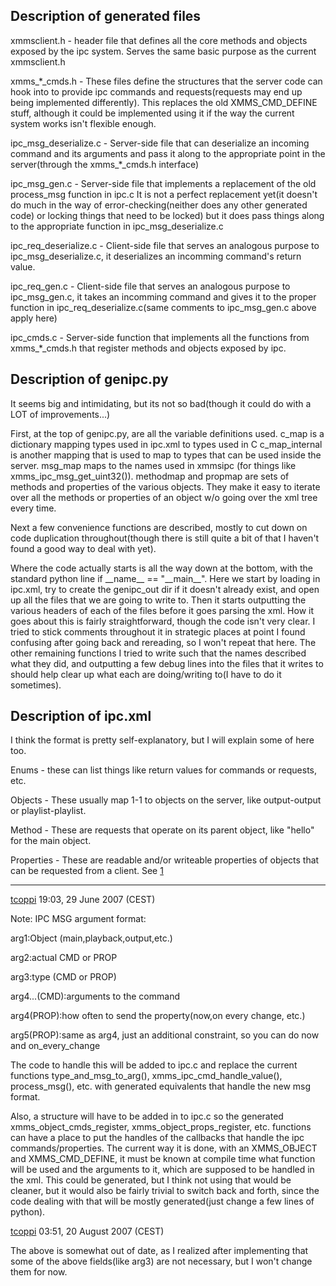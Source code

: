 =='''Description of generated files'''==


xmmsclient.h - header file that defines all the core methods and objects exposed by the ipc system. Serves the same basic purpose as the current xmmsclient.h

xmms_*_cmds.h - These files define the structures that the server code can hook into to provide ipc commands and requests(requests may end up being implemented differently). This replaces the old XMMS_CMD_DEFINE stuff, although it could be implemented using it if the way the current system works isn't flexible enough.

ipc_msg_deserialize.c - Server-side file that can deserialize an incoming command and its arguments and pass it along to the appropriate point in the server(through the xmms_*_cmds.h interface)

ipc_msg_gen.c - Server-side file that implements a replacement of the old process_msg function in ipc.c  It is not a perfect replacement yet(it doesn't do much in the way of error-checking(neither does any other generated code) or locking things that need to be locked) but it does pass things along to the appropriate function in ipc_msg_deserialize.c

ipc_req_deserialize.c - Client-side file that serves an analogous purpose to ipc_msg_deserialize.c, it deserializes an incomming command's return value.

ipc_req_gen.c - Client-side file that serves an analogous purpose to ipc_msg_gen.c, it takes an incomming command and gives it to the proper function in ipc_req_deserialize.c(same comments to ipc_msg_gen.c above apply here)

ipc_cmds.c - Server-side function that implements all the functions from xmms_*_cmds.h that register methods and objects exposed by ipc.



== '''Description of genipc.py''' ==


It seems big and intimidating, but its not so bad(though it could do with a LOT of improvements...)

First, at the top of genipc.py, are all the variable definitions used. c_map is a dictionary mapping types used in ipc.xml to types used in C
c_map_internal is another mapping that is used to map to types that can be used inside the server. msg_map maps to the names used in xmmsipc (for things like xmms_ipc_msg_get_uint32()). methodmap and propmap are sets of methods and properties of the various objects. They make it easy to iterate over all the methods or properties of an object w/o going over the xml tree every time.

Next a few convenience functions are described, mostly to cut down on code duplication throughout(though there is still quite a bit of that I haven't found a good way to deal with yet).

Where the code actually starts is all the way down at the bottom, with the standard python line if __name__ == "__main__". Here we start by loading in ipc.xml, try to create the genipc_out dir if it doesn't already exist, and open up all the files that we are going to write to. Then it starts outputting the various headers of each of the files before it goes parsing the xml. How it goes about this is fairly straightforward, though the code isn't very clear. I tried to stick comments throughout it in strategic places at point I found confusing after going back and rereading, so I won't repeat that here. The other remaining functions I tried to write such that the names described what they did, and outputting a few debug lines into the files that it writes to should help clear up what each are doing/writing to(I have to do it sometimes).


== '''Description of ipc.xml''' ==


I think the format is pretty self-explanatory, but I will explain some of here too.

Enums - these can list things like return values for commands or requests, etc.

Objects - These usually map 1-1 to objects on the server, like output-output or playlist-playlist.

Method - These are requests that operate on its parent object, like "hello" for the main object.

Properties - These are readable and/or writeable properties of objects that can be requested from a client. See [http://wiki.xmms2.xmms.se/index.php/Talk:Summer_of_Code_2007/Generated_IPC]

----
[[User:Tcoppi|tcoppi]] 19:03, 29 June 2007 (CEST)

Note:
IPC MSG argument format:

arg1:Object (main,playback,output,etc.)

arg2:actual CMD or PROP

arg3:type (CMD or PROP)

arg4...(CMD):arguments to the command

arg4(PROP):how often to send the property(now,on every change, etc.)

arg5(PROP):same as arg4, just an additional constraint, so you can do now and on_every_change

The code to handle this will be added to ipc.c and replace the current functions type_and_msg_to_arg(), xmms_ipc_cmd_handle_value(), process_msg(), etc. with generated equivalents that handle the new msg format. 

Also, a structure will have to be added in to ipc.c so the generated xmms_object_cmds_register, xmms_object_props_register, etc. functions can have a place to put the handles of the callbacks that handle the ipc commands/properties. 
The current way it is done, with an XMMS_OBJECT and XMMS_CMD_DEFINE, it must be known at compile time what function will be used and the arguments to it, which are supposed to be handled in the xml. This could be generated, but I think not using that would be cleaner, but it would also be fairly trivial to switch back and forth, since the code dealing with that will be mostly generated(just change a few lines of python).

[[User:Tcoppi|tcoppi]] 03:51, 20 August 2007 (CEST)

The above is somewhat out of date, as I realized after implementing that some of the above fields(like arg3) are not necessary, but I won't change them for now.